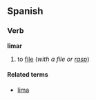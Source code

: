 ==Spanish==
===Verb===
'''limar'''

#to [[file]] (''with a file or [[rasp]]'')

====Related terms====
*[[lima]]